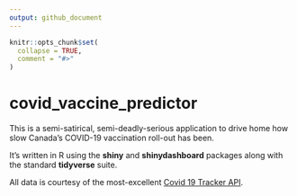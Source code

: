 ```yaml
---
output: github_document
---
```


<!-- README.md is generated from README.Rmd. Please edit that file -->

```r
knitr::opts_chunk$set(
  collapse = TRUE,
  comment = "#>"
)
```

# covid_vaccine_predictor

<!-- badges: start -->
<!-- badges: end -->

This is a semi-satirical, semi-deadly-serious application to drive home how slow Canada's COVID-19 vaccination roll-out has been.

It's written in R using the **shiny** and **shinydashboard** packages along with the standard **tidyverse** suite.

All data is courtesy of the most-excellent [Covid 19 Tracker API](https://api.covid19tracker.ca/docs/1.0/overview).